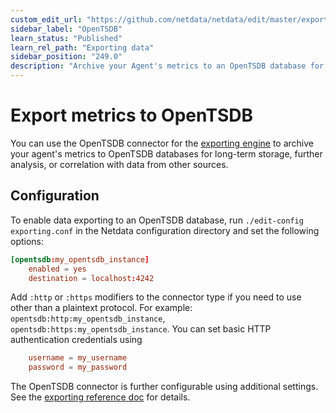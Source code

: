 ```yaml
---
custom_edit_url: "https://github.com/netdata/netdata/edit/master/exporting/opentsdb/README.md"
sidebar_label: "OpenTSDB"
learn_status: "Published"
learn_rel_path: "Exporting data"
sidebar_position: "249.0"
description: "Archive your Agent's metrics to an OpenTSDB database for long-term storage and further analysis."
---
```



# Export metrics to OpenTSDB

You can use the OpenTSDB connector for
the [exporting engine](/docs/nightly/exporting-data/exporting-reference) to archive your agent's
metrics to OpenTSDB databases for long-term storage, further analysis, or correlation with data from other sources.

## Configuration

To enable data exporting to an OpenTSDB database, run `./edit-config exporting.conf` in the Netdata configuration
directory and set the following options:

```conf
[opentsdb:my_opentsdb_instance]
    enabled = yes
    destination = localhost:4242
```

Add `:http` or `:https` modifiers to the connector type if you need to use other than a plaintext protocol. For
example: `opentsdb:http:my_opentsdb_instance`,
`opentsdb:https:my_opentsdb_instance`. You can set basic HTTP authentication credentials using

```conf
    username = my_username
    password = my_password
```

The OpenTSDB connector is further configurable using additional settings. See
the [exporting reference doc](/docs/nightly/exporting-data/exporting-reference#options) for details.


